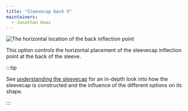 ```yaml
---
title: "Sleevecap back X"
maintainers:
  - Jonathan Haas
---
```


![The horizontal location of the back inflection point](./sleevecapbackfactorx.svg)

This option controls the horizontal placement of the sleevecap inflection point at the back of the sleeve.

:::tip


See [understanding the sleevecap](/docs/designs/brian/options#understanding-the-sleevecap) for an in-depth
look into how the sleevecap is constructed and the influence of the different options on its shape.

:::




